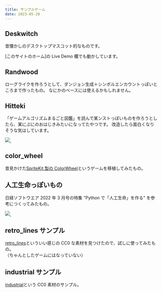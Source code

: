 ```yaml
---
title: サンプルゲーム
date: 2023-05-20
---
```



<ExampleLayout title={frontmatter.title} date={frontmatter.date} noDemo bodyClass="games">

## Deskwitch

昔懐かしのデスクトップマスコット的なものです。

[このサイトのホーム]の Live Demo 欄でも動かしています。

<DocLink document="https://deskwitch.pages.dev/" label="デモ" />
<DocLink
  document="https://github.com/tnantoka/deskwitch"
  label="ソースコード"
/>

## Randwood

ローグライクを作ろうとして、ダンジョン生成＋シンボルエンカウントっぽいところまで作ったもの。
なにかのベースには使えるかもしれません。

<DocLink document="https://randwood.pages.dev/" label="デモ" />
<DocLink document="https://github.com/tnantoka/randwood" label="ソースコード" />

## Hitteki

「ゲームアルゴリズムまるごと図鑑」を読んで某ンストっぽいものを作ろうとしたら、某にぷにのおはじきみたいになってたやつです。
改造したら面白くなりそうな気はしています。

<div class="mb-4">
  <a
    href="https://www.amazon.co.jp/7%E5%A4%A7%E3%82%B2%E3%83%BC%E3%83%A0%E3%81%AE%E4%BD%9C%E3%82%8A%E6%96%B9%E3%82%92%E5%AE%8C%E5%85%A8%E3%83%9E%E3%82%B9%E3%82%BF%E3%83%BC-%E3%82%B2%E3%83%BC%E3%83%A0%E3%82%A2%E3%83%AB%E3%82%B4%E3%83%AA%E3%82%BA%E3%83%A0%E3%81%BE%E3%82%8B%E3%81%94%E3%81%A8%E5%9B%B3%E9%91%91-%E5%BB%A3%E7%80%AC-%E8%B1%AA/dp/4297126095?&linkCode=li3&tag=flutter-flame-22&linkId=1e1ede8368faab6fc6cc8d54a1201f60&language=ja_JP&ref_=as_li_ss_il"
    target="_blank"
  >
    <img
      border="0"
      src="//ws-fe.amazon-adsystem.com/widgets/q?_encoding=UTF8&ASIN=4297126095&Format=_SL250_&ID=AsinImage&MarketPlace=JP&ServiceVersion=20070822&WS=1&tag=flutter-flame-22&language=ja_JP"
    />
  </a>
  <img
    src="https://ir-jp.amazon-adsystem.com/e/ir?t=flutter-flame-22&language=ja_JP&l=li3&o=9&a=4297126095"
    width="1"
    height="1"
    border="0"
    alt=""
    style="border:none !important; margin:0px !important;"
  />
</div>

<DocLink document="https://hitteki.pages.dev/" label="デモ" />
<DocLink document="https://github.com/tnantoka/hitteki" label="ソースコード" />

## color_wheel

昔見かけた[SpriteKit 製の ColorWheel](https://github.com/AngelaRucci/ColorWheel)というゲームを移植してみたもの。

<DocLink document="https://color-wheel-acc.pages.dev/" label="デモ" />
<DocLink
  document="https://github.com/tnantoka/color_wheel"
  label="ソースコード"
/>

## 人工生命っぽいもの

日経ソフトウエア 2022 年 3 月号の特集 "Python で「人工生命」を作る" を参考につくってみたもの。

<div class="mb-4">
  <a
    href="https://www.amazon.co.jp/%E6%97%A5%E7%B5%8C%E3%82%BD%E3%83%95%E3%83%88%E3%82%A6%E3%82%A8%E3%82%A2-2022%E5%B9%B43%E6%9C%88%E5%8F%B7-%E9%9B%91%E8%AA%8C-ebook/dp/B09QRJ3GQC?_encoding=UTF8&qid=1684070280&sr=8-1&linkCode=li2&tag=flutter-flame-22&linkId=03017aba56ade0b4f61838a2cd7277a3&language=ja_JP&ref_=as_li_ss_il"
    target="_blank"
  >
    <img
      border="0"
      src="//ws-fe.amazon-adsystem.com/widgets/q?_encoding=UTF8&ASIN=B09QRJ3GQC&Format=_SL160_&ID=AsinImage&MarketPlace=JP&ServiceVersion=20070822&WS=1&tag=flutter-flame-22&language=ja_JP"
    />
  </a>
  <img
    src="https://ir-jp.amazon-adsystem.com/e/ir?t=flutter-flame-22&language=ja_JP&l=li2&o=9&a=B09QRJ3GQC"
    width="1"
    height="1"
    border="0"
    alt=""
    style="border:none !important; margin:0px !important;"
  />
</div>

<DocLink document="https://flal.pages.dev/" label="デモ" />
<DocLink document="https://github.com/tnantoka/flal" label="ソースコード" />

## retro_lines サンプル

[retro_lines](https://v3x3d.itch.io/retro-lines)といういい感じの CC0 な素材を見つけたので、試しに使ってみたもの。  
（ちゃんとしたゲームにはなっていない）

<DocLink document="https://retro-lines.pages.dev/" label="デモ" />
<DocLink
  document="https://github.com/tnantoka/retro_lines"
  label="ソースコード"
/>

## industrial サンプル

[industrial](https://0x72.itch.io/16x16-industrial-tileset)という CC0 素材のサンプル。

<DocLink document="https://industrial.pages.dev/" label="デモ" />
<DocLink
  document="https://github.com/tnantoka/industrial"
  label="ソースコード"
/>

</ExampleLayout>
